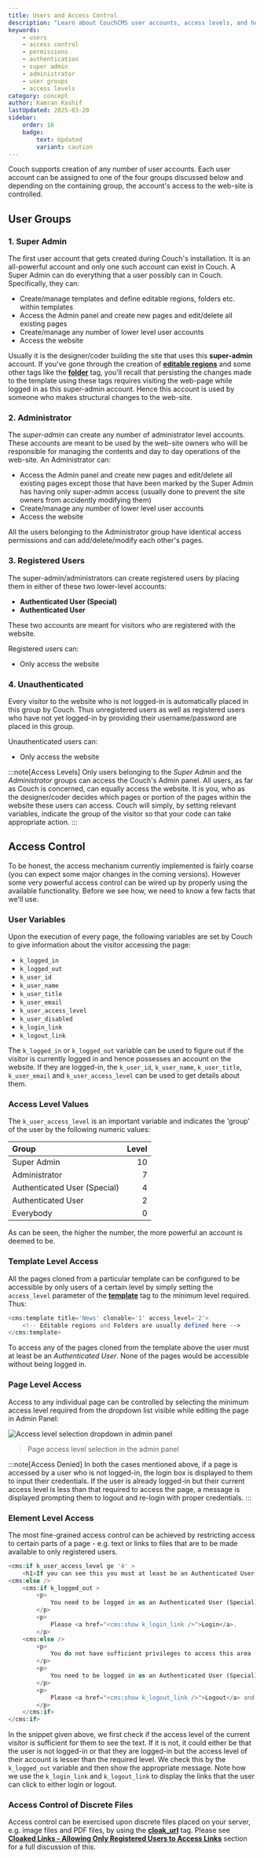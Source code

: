 ```yaml
---
title: Users and Access Control
description: "Learn about CouchCMS user accounts, access levels, and how to implement access control in your website"
keywords:
    - users
    - access control
    - permissions
    - authentication
    - super admin
    - administrator
    - user groups
    - access levels
category: concept
author: Kamran Kashif
lastUpdated: 2025-03-20
sidebar:
    order: 16
    badge:
        text: Updated
        variant: caution
---
```



Couch supports creation of any number of user accounts. Each user account can be assigned to one of the four groups discussed below and depending on the containing group, the account's access to the web-site is controlled.

## User Groups

### 1. Super Admin

The first user account that gets created during Couch's installation. It is an all-powerful account and only one such account can exist in Couch. A Super Admin can do everything that a user possibly can in Couch. Specifically, they can:

- Create/manage templates and define editable regions, folders etc. within templates
- Access the Admin panel and create new pages and edit/delete all existing pages
- Create/manage any number of lower level user accounts
- Access the website

Usually it is the designer/coder building the site that uses this **super-admin** account. If you've gone through the creation of [**editable regions**](../editable-regions/) and some other tags like the [**folder**](../../tags-reference/folder/) tag, you'll recall that persisting the changes made to the template using these tags requires visiting the web-page while logged in as this super-admin account. Hence this account is used by someone who makes structural changes to the web-site.

### 2. Administrator

The *super-admin* can create any number of administrator level accounts. These accounts are meant to be used by the web-site owners who will be responsible for managing the contents and day to day operations of the web-site. An Administrator can:

- Access the Admin panel and create new pages and edit/delete all existing pages except those that have been marked by the Super Admin has having only super-admin access (usually done to prevent the site owners from accidently modifying them)
- Create/manage any number of lower level user accounts
- Access the website

All the users belonging to the Administrator group have identical access permissions and can add/delete/modify each other's pages.

### 3. Registered Users

The super-admin/administrators can create registered users by placing them in either of these two lower-level accounts:

- **Authenticated User (Special)**
- **Authenticated User**

These two accounts are meant for visitors who are registered with the website.

Registered users can:

- Only access the website

### 4. Unauthenticated

Every visitor to the website who is not logged-in is automatically placed in this group by Couch. Thus unregistered users as well as registered users who have not yet logged-in by providing their username/password are placed in this group.

Unauthenticated users can:

- Only access the website

:::note[Access Levels]
Only users belonging to the *Super Admin* and the *Administrator* groups can access the Couch's Admin panel. All users, as far as Couch is concerned, can equally access the website. It is you, who as the designer/coder decides which pages or portion of the pages within the website these users can access. Couch will simply, by setting relevant variables, indicate the group of the visitor so that your code can take appropriate action.
:::

## Access Control

To be honest, the access mechanism currently implemented is fairly coarse (you can expect some major changes in the coming versions). However some very powerful access control can be wired up by properly using the available functionality. Before we see how, we need to know a few facts that we'll use.

### User Variables

Upon the execution of every page, the following variables are set by Couch to give information about the visitor accessing the page:

- `k_logged_in`
- `k_logged_out`
- `k_user_id`
- `k_user_name`
- `k_user_title`
- `k_user_email`
- `k_user_access_level`
- `k_user_disabled`
- `k_login_link`
- `k_logout_link`

The `k_logged_in` or `k_logged_out` variable can be used to figure out if the visitor is currently logged in and hence possesses an account on the website. If they are logged-in, the `k_user_id`, `k_user_name`, `k_user_title`, `k_user_email` and `k_user_access_level` can be used to get details about them.

### Access Level Values

The `k_user_access_level` is an important variable and indicates the 'group' of the user by the following numeric values:

| Group | Level |
| :--- | ---: |
| Super Admin | 10 |
| Administrator | 7 |
| Authenticated User (Special) | 4 |
| Authenticated User | 2 |
| Everybody | 0 |

As can be seen, the higher the number, the more powerful an account is deemed to be.

### Template Level Access

All the pages cloned from a particular template can be configured to be accessible by only users of a certain level by simply setting the `access_level` parameter of the [**template**](../../tags-reference/template/) tag to the minimum level required. Thus:

```php title="Template Access Control"
<cms:template title='News' clonable='1' access_level='2'>
    <!-- Editable regions and Folders are usually defined here -->
</cms:template>
```

To access any of the pages cloned from the template above the user must at least be an *Authenticated User*. None of the pages would be accessible without being logged in.

### Page Level Access

Access to any individual page can be controlled by selecting the minimum access level required from the dropdown list visible while editing the page in Admin Panel:

![Access level selection dropdown in admin panel](../../../assets/img/contents/users.png)

> Page access level selection in the admin panel

:::note[Access Denied]
In both the cases mentioned above, if a page is accessed by a user who is not logged-in, the login box is displayed to them to input their credentials. If the user is already logged-in but their current access level is less than that required to access the page, a message is displayed prompting them to logout and re-login with proper credentials.
:::

### Element Level Access

The most fine-grained access control can be achieved by restricting access to certain parts of a page - e.g. text or links to files that are to be made available to only registered users.

```php title="Element Access Control"
<cms:if k_user_access_level ge '4' >
    <h1>If you can see this you must at least be an Authenticated User (Special)</h1>
<cms:else />
    <cms:if k_logged_out >
        <p>
            You need to be logged in as an Authenticated User (Special) or higher to access this area
        </p>
        <p>
            Please <a href="<cms:show k_login_link />">Login</a>.
        </p>
    <cms:else />
        <p>
            You do not have sufficient privileges to access this area
        </p>
        <p>
            You need to be logged in as an Authenticated User (Special) or higher.
        </p>
        <p>
            Please <a href="<cms:show k_logout_link />">Logout</a> and login again with the right credentials.
        </p>
    </cms:if>
</cms:if>
```

In the snippet given above, we first check if the access level of the current visitor is sufficient for them to see the text. If it is not, it could either be that the user is not logged-in or that they are logged-in but the access level of their account is lesser than the required level. We check this by the `k_logged_out` variable and then show the appropriate message. Note how we use the `k_login_link` and `k_logout_link` to display the links that the user can click to either login or logout.

### Access Control of Discrete Files

Access control can be exercised upon discrete files placed on your server, e.g. image files and PDF files, by using the [**cloak_url**](../../tags-reference/cloak_url/) tag. Please see [**Cloaked Links - Allowing Only Registered Users to Access Links**](../cloaked-links/#allowing-only-registered-users-to-access-links) section for a full discussion of this.
